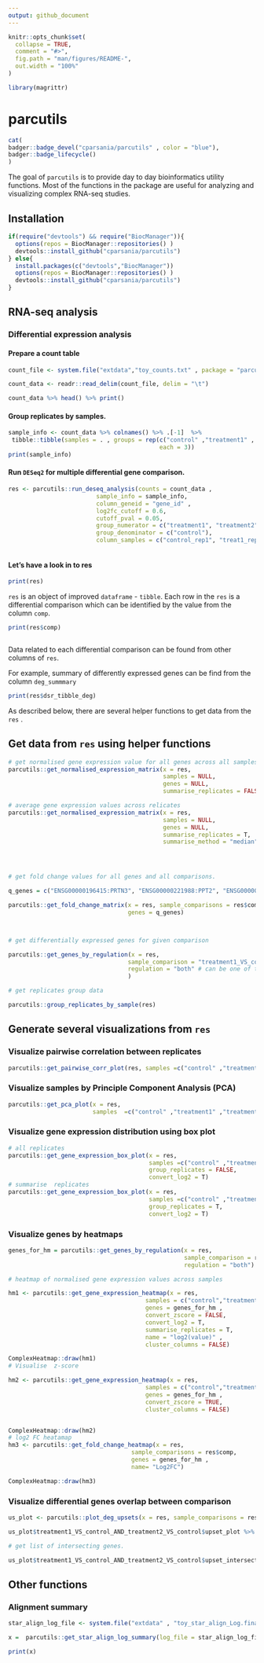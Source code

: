 ```yaml
---
output: github_document
---
```


<!-- README.md is generated from README.Rmd. Please edit that file -->

```r
knitr::opts_chunk$set(
  collapse = TRUE,
  comment = "#>",
  fig.path = "man/figures/README-",
  out.width = "100%"
)
```

```r
library(magrittr)
```

# parcutils

<!-- badges: start -->

```r
cat(
badger::badge_devel("cparsania/parcutils" , color = "blue"),
badger::badge_lifecycle()
)
```

<!-- badges: end -->

The goal of `parcutils` is to provide day to day bioinformatics utility functions. Most of the functions in the package are useful for analyzing and visualizing complex RNA-seq studies.

## Installation

```r


if(require("devtools") && require("BiocManager")){
  options(repos = BiocManager::repositories() )
  devtools::install_github("cparsania/parcutils")
} else{
  install.packages(c("devtools","BiocManager"))
  options(repos = BiocManager::repositories() )
  devtools::install_github("cparsania/parcutils")
}


```

## RNA-seq analysis 

### Differential expression analysis 

#### Prepare a count table 

```r

count_file <- system.file("extdata","toy_counts.txt" , package = "parcutils")

count_data <- readr::read_delim(count_file, delim = "\t")

count_data %>% head() %>% print()
```

#### Group replicates by samples.  

```r

sample_info <- count_data %>% colnames() %>% .[-1]  %>%
 tibble::tibble(samples = . , groups = rep(c("control" ,"treatment1" , "treatment2") , 
                                           each = 3))
print(sample_info)


```

#### Run `DESeq2` for multiple differential gene comparison.

```r

res <- parcutils::run_deseq_analysis(counts = count_data ,
                         sample_info = sample_info,
                         column_geneid = "gene_id" ,
                         log2fc_cutoff = 0.6,
                         cutoff_pval = 0.05,
                         group_numerator = c("treatment1", "treatment2") ,
                         group_denominator = c("control"),
                         column_samples = c("control_rep1", "treat1_rep1", "treat2_rep1", "control_rep2", "treat1_rep2", "treat2_rep2", "control_rep3", "treat1_rep3", "treat2_rep3"))



```

#### Let's have a look in to res

```r

print(res)


```

`res` is an object of improved `dataframe` - `tibble`. Each row in the `res` is a differential comparison which can be identified by the value from the column `comp`.

```r

print(res$comp)



```

Data related to each differential comparison can be found from other columns of `res`.

For example, summary of differently expressed genes can be find from the column `deg_summmary`

```r

print(res$dsr_tibble_deg)

```

As described below, there are several helper functions to get data from the `res` .

## Get data from `res`  using helper functions

```r

# get normalised gene expression value for all genes across all samples. 
parcutils::get_normalised_expression_matrix(x = res, 
                                            samples = NULL,
                                            genes = NULL,
                                            summarise_replicates = FALSE)

# average gene expression values across relicates  
parcutils::get_normalised_expression_matrix(x = res, 
                                            samples = NULL,
                                            genes = NULL,
                                            summarise_replicates = T, 
                                            summarise_method = "median")




# get fold change values for all genes and all comparisons.

q_genes = c("ENSG00000196415:PRTN3", "ENSG00000221988:PPT2", "ENSG00000163138:PACRGL", "ENSG00000183840:GPR39", "ENSG00000146700:SSC4D", "ENSG00000163746:PLSCR2", "ENSG00000155918:RAET1L", "ENSG00000151458:ANKRD50", "ENSG00000167074:TEF", "ENSG00000130159:ECSIT")

parcutils::get_fold_change_matrix(x = res, sample_comparisons = res$comp, 
                                  genes = q_genes)



# get differentially expressed genes for given comparison 

parcutils::get_genes_by_regulation(x = res, 
                                  sample_comparison = "treatment1_VS_control", 
                                  regulation = "both" # can be one of the "up" , "down" , "both", "other", "all"
                                  )

# get replicates group data 

parcutils::group_replicates_by_sample(res)


```

## Generate several visualizations from `res` 

### Visualize  pairwise correlation between replicates

```r

parcutils::get_pairwise_corr_plot(res, samples =c("control" ,"treatment1"))
```

### Visualize samples by Principle Component Analysis (PCA)

```r

parcutils::get_pca_plot(x = res, 
                        samples  =c("control" ,"treatment1" ,"treatment2"))

```

### Visualize gene expression distribution using box plot 

```r

# all replicates 
parcutils::get_gene_expression_box_plot(x = res, 
                                        samples =c("control" ,"treatment1"), 
                                        group_replicates = FALSE,
                                        convert_log2 = T)
# summarise  replicates 
parcutils::get_gene_expression_box_plot(x = res, 
                                        samples =c("control" ,"treatment1"), 
                                        group_replicates = T,
                                        convert_log2 = T)


```

### Visualize genes by heatmaps

```r



genes_for_hm = parcutils::get_genes_by_regulation(x = res,
                                                  sample_comparison = res$comp[[2]], 
                                                  regulation = "both")

# heatmap of normalised gene expression values across samples 

hm1 <- parcutils::get_gene_expression_heatmap(x = res, 
                                       samples = c("control","treatment1" , "treatment2") , 
                                       genes = genes_for_hm , 
                                       convert_zscore = FALSE, 
                                       convert_log2 = T, 
                                       summarise_replicates = T,
                                       name = "log2(value)" , 
                                       cluster_columns = FALSE)

ComplexHeatmap::draw(hm1)
# Visualise  z-score 

hm2 <- parcutils::get_gene_expression_heatmap(x = res, 
                                       samples = c("control","treatment1" , "treatment2") , name = "Z-score",
                                       genes = genes_for_hm , 
                                       convert_zscore = TRUE, 
                                       cluster_columns = FALSE)


ComplexHeatmap::draw(hm2)
# log2 FC heatamap
hm3 <- parcutils::get_fold_change_heatmap(x = res, 
                                   sample_comparisons = res$comp, 
                                   genes = genes_for_hm , 
                                   name= "Log2FC")

ComplexHeatmap::draw(hm3)


```

### Visualize differential genes overlap between comparison 

```r

us_plot <- parcutils::plot_deg_upsets(x = res, sample_comparisons = res$comp)

us_plot$treatment1_VS_control_AND_treatment2_VS_control$upset_plot %>% print()

# get list of intersecting genes. 

us_plot$treatment1_VS_control_AND_treatment2_VS_control$upset_intersects %>% print()
```

## Other functions 

### Alignment summary 

```r

star_align_log_file <- system.file("extdata" , "toy_star_align_Log.final.out" , package = "parcutils")

x =  parcutils::get_star_align_log_summary(log_file = star_align_log_file)

print(x)

```

## 
